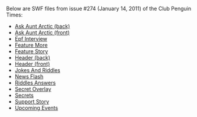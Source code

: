 Below are SWF files from issue #274 (January 14, 2011) of the Club Penguin Times:

*[[Media:News274AskAuntArcticBack.swf|Ask Aunt Arctic (back)]]
*[[Media:News274AskAuntArcticFront.swf|Ask Aunt Arctic (front)]]
*[[Media:News274EpfInterview.swf|Epf Interview]]
*[[Media:News274FeatureMore.swf|Feature More]]
*[[Media:News274FeatureStory.swf|Feature Story]]
*[[Media:News274HeaderBack.swf|Header (back)]]
*[[Media:News274HeaderFront.swf|Header (front)]]
*[[Media:News274JokesAndRiddles.swf|Jokes And Riddles]]
*[[Media:News274NewsFlash.swf|News Flash]]
*[[Media:News274RiddlesAnswers.swf|Riddles Answers]]
*[[Media:News274SecretOverlay.swf|Secret Overlay]]
*[[Media:News274Secrets.swf|Secrets]]
*[[Media:News274SupportStory.swf|Support Story]]
*[[Media:News274UpcomingEvents.swf|Upcoming Events]]